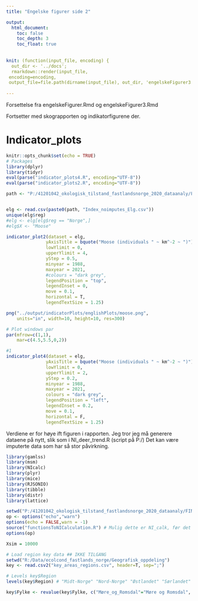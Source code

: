 ```yaml
---
title: "Engelske figurer side 2"

output:
  html_document:
    toc: false
    toc_depth: 3
    toc_float: true
    
    
knit: (function(input_file, encoding) {
  out_dir <- '../docs';
  rmarkdown::render(input_file,
 encoding=encoding,
 output_file=file.path(dirname(input_file), out_dir, 'engelskeFigurer3.html'))})
 
---
```


Forsettelse fra engelskeFigurer.Rmd og engelskeFigurer3.Rmd 


Fortsetter med skograpporten og indikatorfigurene der.


# Indicator_plots



```r
knitr::opts_chunk$set(echo = TRUE)
# Packages
library(dplyr)
library(tidyr)
eval(parse("indicator_plots4.R", encoding="UTF-8"))
eval(parse("indicator_plots2.R", encoding="UTF-8"))

```

```r
path <- "P:/41201042_okologisk_tilstand_fastlandsnorge_2020_dataanaly/FINAL/Raw_data/NI2020-data/Script-based/Forest/Indicators/"


elg <- read.csv(paste0(path, "Index_noimputes_Elg.csv"))
unique(elg$reg)
#elg <- elg[elg$reg == "Norge",]
#elg$X <- "Moose"

```

```r
indicator_plot2(dataset = elg,
               yAxisTitle = bquote("Moose (individuals " ~ km^-2 ~ ")"), 
               lowYlimit = 0,
               upperYlimit = 4,
               yStep = 0.5,
               minyear = 1988,
               maxyear = 2021,
               #colours = "dark grey",
               legendPosition = "top",
               legendInset = 0,
               move = 0.1,
               horizontal = T,
               legendTextSize = 1.25)
```


```r
png("../output/indicatorPlots/englishPlots/moose.png", 
    units="in", width=10, height=10, res=300)

# Plot windows par
par(mfrow=c(1,1), 
    mar=c(4.5,5.5,0,2))

#1
indicator_plot4(dataset = elg,
               yAxisTitle = bquote("Moose (individuals " ~ km^-2 ~ ")"), 
               lowYlimit = 0,
               upperYlimit = 2,
               yStep = 0.2,
               minyear = 1988,
               maxyear = 2021,
               colours = "dark grey",
               legendPosition = "left",
               legendInset = 0.2,
               move = 0.1,
               horizontal = F,
               legendTextSize = 1.25)
```

Verdiene er for høye ift figuren i rapporten. Jeg tror jeg må generere dataene på nytt, slik som i NI_deer_trend.R (script på P:/)
Det kan være imputerte data som har så stor påvirkning.

```r
library(gamlss)
library(msm)
library(NIcalc)
library(plyr)
library(mice)
library(RJSONIO)
library(tibble)
library(distr)
library(lattice)
```

```r
setwd("P:/41201042_okologisk_tilstand_fastlandsnorge_2020_dataanaly/FINAL/Raw_data/NI2020-data/Script-based")
op <- options("echo","warn")
options(echo = FALSE,warn = -1)
source("functionsToNICalculation.R") # Mulig dette er NI_calk, før det ble en pakke.
options(op)

Xsim = 10000
```

```r

# Load region key data ## IKKE TILGANG
setwd("R:/Data/ecolcond_fastlands_norge/Geografisk_oppdeling")
key <- read.csv2("key_areas_regions.csv", header=T, sep=";")

# Levels key$Region
levels(key$Region) # "Midt-Norge" "Nord-Norge" "Østlandet" "Sørlandet"  "Vestlandet" 

key$Fylke <- revalue(key$Fylke, c("Møre_og_Romsdal"="Møre og Romsdal", "Sogn_og_Fjordane"="Sogn og Fjordane"))
```

